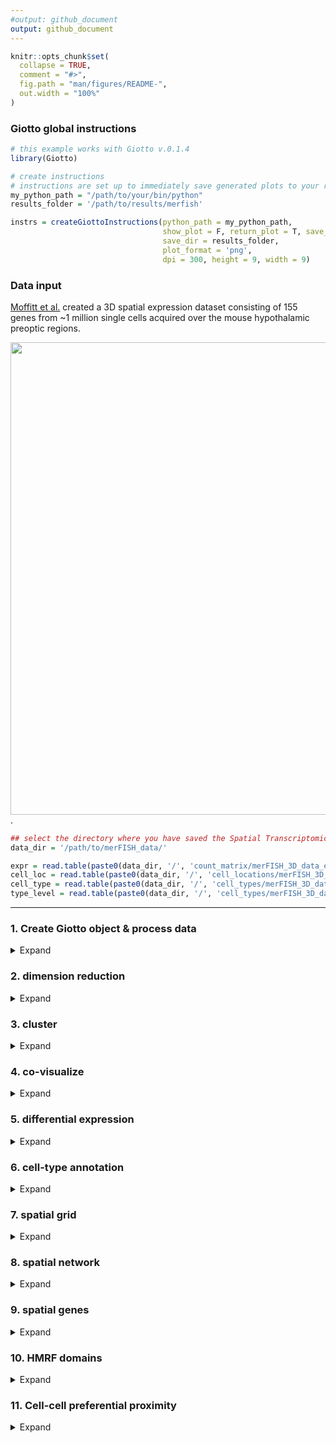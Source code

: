 ```yaml
---
#output: github_document
output: github_document
---
```


<!-- mouse_hypo_1_simple.md is generated from mouse_hypo_1_simple.Rmd Please edit that file -->


```r
knitr::opts_chunk$set(
  collapse = TRUE,
  comment = "#>",
  fig.path = "man/figures/README-",
  out.width = "100%"
)
```

### Giotto global instructions
```r
# this example works with Giotto v.0.1.4
library(Giotto)

# create instructions
# instructions are set up to immediately save generated plots to your results directory
my_python_path = "/path/to/your/bin/python"
results_folder = '/path/to/results/merfish'

instrs = createGiottoInstructions(python_path = my_python_path,
                                  show_plot = F, return_plot = T, save_plot = T,
                                  save_dir = results_folder,
                                  plot_format = 'png',
                                  dpi = 300, height = 9, width = 9)

```

### Data input

[Moffitt et al.](https://science.sciencemag.org/content/362/6416/eaau5324) created a 3D spatial expression dataset consisting of 155 genes from ~1 million single cells acquired over the mouse hypothalamic preoptic regions.
  
![](./merfish_3D_data.png){width=20cm} .

```r
## select the directory where you have saved the Spatial Transcriptomics data
data_dir = '/path/to/merFISH_data/'

expr = read.table(paste0(data_dir, '/', 'count_matrix/merFISH_3D_data_expression.txt'))
cell_loc = read.table(paste0(data_dir, '/', 'cell_locations/merFISH_3D_data_cell_locations.txt'))
cell_type = read.table(paste0(data_dir, '/', 'cell_types/merFISH_3D_data_cell_types.txt'))
type_level = read.table(paste0(data_dir, '/', 'cell_types/merFISH_3D_data_type_levels.txt'))
```

***



### 1. Create Giotto object & process data
<details>
  <summary>Expand</summary>
  \ 
 
```r
## create
merFISH_test <- createGiottoObject(raw_exprs = expr, spatial_locs = cell_loc, instructions = instrs)

## create layer annotation
## each layer is brain slice from anterior to posterior
layer_ID = data.table(merFISH_test@cell_metadata$cell_ID)
colnames(layer_ID) = 'layer_ID'
layers = unique(merFISH_test@spatial_locs$sdimz)
for(i in 1:length(layers)){
  cell_ids = merFISH_test@spatial_locs$cell_ID
  layer_ID[merFISH_test@spatial_locs$sdimz == layers[i]] = i
}
layer_ID = as.data.frame(sapply(layer_ID, as.numeric))
layer_ID = cbind(merFISH_test@cell_metadata, layer_ID)

## add layer annotation
merFISH_test = addCellMetadata(merFISH_test, new_metadata = layer_ID,
                               by_column = T, column_cell_ID = 'cell_ID')

## filter raw data
# 1. pre-test filter parameters
filterDistributions(merFISH_test, detection = 'genes')
filterDistributions(merFISH_test, detection = 'cells')
filterCombinations(merFISH_test, expression_thresholds = c(0,1e-6,1e-5), gene_det_in_min_cells = c(500, 1000, 1500), min_det_genes_per_cell = c(1, 5, 10))

# 2. filter data
merFISH_test <- filterGiotto(gobject = merFISH_test,
                          gene_det_in_min_cells = 0,
                          min_det_genes_per_cell = 0)
## normalize
merFISH_test <- normalizeGiotto(gobject = merFISH_test, scalefactor = 10000, verbose = T)
merFISH_test <- addStatistics(gobject = merFISH_test)
merFISH_test <- adjustGiottoMatrix(gobject = merFISH_test, expression_values = c('normalized'),
                                batch_columns = NULL, covariate_columns = c('nr_genes', 'total_expr'),
                                return_gobject = TRUE,
                                update_slot = c('custom'))

# save according to giotto instructions
# 2D
spatPlot2D(gobject = merFISH_test, point_size = 1.5, 
           save_param = list(save_folder = '2_Gobject', save_name = 'spatial_locations2D', units = 'in'))
spatPlot2D(gobject = merFISH_test, point_size = 1.5)

# 3D
spatPlot3D(gobject = merFISH_test, point_size = 2.0, axis_scale = 'real',
           save_param = list(save_folder = '2_Gobject', save_name = 'spatial_locations3D', units = 'in'))
spatPlot3D(gobject = merFISH_test, point_size = 2.0, axis_scale = 'real')


```
  
![](./figures/1_spatial_locations2D.png){width=16cm} 

![](./figures/1_screenshot_spatial_locations.png){width=16cm} 

</details>

### 2. dimension reduction

<details>
  <summary>Expand</summary>
  \ 
 
```r
merFISH_test <- calculateHVG(gobject = merFISH_test, method = 'cov_groups', zscore_threshold = 0.5, nr_expression_groups = 3)
merFISH_test <- runPCA(gobject = merFISH_test, genes_to_use = NULL, scale_unit = F)
signPCA(merFISH_test)
merFISH_test <- runUMAP(merFISH_test, dimensions_to_use = 1:8, n_components = 3, n_threads = 4)

plotUMAP_3D(gobject = merFISH_test, point_size = 1.5,
            save_param = list(save_folder = '3_DimRed', save_name = 'UMAP_reduction'))
```

![](./figures/2_screenshot_UMAP_reduction.png){width=16cm} 


***

</details>

### 3. cluster

<details>
  <summary>Expand</summary>
  \ 
  
```r
## sNN network (default)
merFISH_test <- createNearestNetwork(gobject = merFISH_test, dimensions_to_use = 1:8, k = 15)
## Leiden clustering
merFISH_test <- doLeidenCluster(gobject = merFISH_test, resolution = 0.2, n_iterations = 100,
                             name = 'leiden_0.2')
plotUMAP_3D(gobject = merFISH_test, cell_color = 'leiden_0.2', point_size = 1.5,
            save_param = list(save_folder = '4_Cluster', save_name = 'UMAP_leiden'))

```


![](./figures/3_screenshot_leiden.png){width=16cm} 

***

</details>


### 4. co-visualize ####
<details>
  <summary>Expand</summary>
  \ 
  
```r
spatDimPlot3D(gobject = merFISH_test,
              cell_color = 'leiden_0.2', dim3_to_use = 3,
              axis_scale = 'real', spatial_point_size = 2.0,
              save_param = list(save_folder = '5_Covisuals', save_name = 'covis_leiden'))

spatPlot2D(gobject = merFISH_test, point_size = 1.5, 
           cell_color = 'leiden_0.2', 
           group_by = 'layer_ID', cow_n_col = 2, group_by_subset = c(seq(1, 12, 2)),
           save_param = list(save_folder = '5_Covisuals', save_name = 'leiden_2D'))

```

Co-visualzation:
![](./figures/4_screenshot_covisualization.png){width=16cm} 

***

</details>


### 5. differential expression ####

<details>
  <summary>Expand</summary>
  \
  
```r
markers = findMarkers_one_vs_all(gobject = merFISH_test,
                                 method = 'gini',
                                 expression_values = 'normalized',
                                 cluster_column = 'leiden_0.2',
                                 min_genes = 1, rank_score = 2)
markers[, head(.SD, 2), by = 'cluster']



# violinplot
violinPlot(merFISH_test, genes = unique(markers$genes), cluster_column = 'leiden_0.2',
           save_param = c(save_name = 'violinplot', save_folder = '6_DEG'))


# cluster heatmap
plotMetaDataHeatmap(merFISH_test, expression_values = 'scaled',
                    metadata_cols = c('leiden_0.2'),
                    selected_genes = rownames(merFISH_test@norm_scaled_expr)[seq(1,dim(merFISH_test@norm_scaled_expr)[1],3)],
                    save_param = c(save_name = 'clusterheatmap', save_folder = '6_DEG'))

```

Gini:  

- violinplot:  
![](./figures/5_violinplot.png){width=8cm} 

- Heatmap clusters:  
![](./figures/5_clusterheatmap.png){width=16cm} 


***

</details>


### 6. cell-type annotation

<details>
  <summary>Expand</summary>
  \
  
```r

## detailed cell types
clusterList = merFISH_test@cell_metadata$leiden_0.2
cluster_cell_types = matrix(nrow=length(unique(clusterList)), ncol=dim(type_level)[1], 0)
for(i in 1:length(clusterList)){
  cluster_cell_types[clusterList[i], which(as.character(cell_type[i,1])==type_level)] =
    cluster_cell_types[clusterList[i], which(as.character(cell_type[i,1])==type_level)] + 1
}

clusters_cell_types_hypo = NULL
for(i in 1:length(unique(clusterList))){
  clusters_cell_types_hypo = c(clusters_cell_types_hypo, as.character(type_level[[which.max(cluster_cell_types[i,]),1]]))
}

merFISH_test = annotateGiotto(gobject = merFISH_test, annotation_vector = clusters_cell_types_hypo,
                           cluster_column = 'leiden_0.2', name = 'cell_types')

# create consistent color code
mynames = as.character(type_level$x)
mycolorcode = c('gray', 'darkred','yellow','yellow','yellow','mediumblue','lightblue','red',
                'magenta','purple','purple','yellowgreen','yellowgreen','yellowgreen','yellowgreen','orange')
names(mycolorcode) = mynames

plotUMAP_3D(merFISH_test, cell_color = 'cell_types', point_size = 1.5, cell_color_code = mycolorcode,
            save_param = c(save_name = 'umap_cell_types', save_folder = '7_annotation'))

plotMetaDataHeatmap(merFISH_test, expression_values = 'scaled',
                    metadata_cols = c('cell_types'),
                    selected_genes = rownames(merFISH_test@norm_scaled_expr)[seq(1,dim(merFISH_test@norm_scaled_expr)[1],3)],
                    save_param = c(save_name = 'heatmap_cell_types', save_folder = '7_annotation'))


spatPlot3D(merFISH_test,
           cell_color = 'cell_types', axis_scale = 'real',
           sdimx = 'sdimx', sdimy = 'sdimy', sdimz = 'sdimz',
           show_grid = F, cell_color_code = mycolorcode,
           save_param = c(save_name = 'spatPlot_cell_types_all', save_folder = '7_annotation'))

spatPlot2D(gobject = merFISH_test, point_size = 1.0,
           cell_color = 'cell_types', cell_color_code = mycolorcode,
           group_by = 'layer_ID', cow_n_col = 2, group_by_subset = c(seq(1, 12, 2)),
           save_param = c(save_name = 'spatPlot2D_cell_types_all', save_folder = '7_annotation'))


## subsets
spatPlot3D(merFISH_test,
           cell_color = 'cell_types', axis_scale = 'real',
           sdimx = 'sdimx', sdimy = 'sdimy', sdimz = 'sdimz',
           show_grid = F, cell_color_code = mycolorcode,
           select_cell_groups = c(as.character(type_level[1][7,1])), show_other_cells = F,
           save_param = c(save_name = 'spatPlot_cell_types_excit', save_folder = '7_annotation'))

spatPlot2D(gobject = merFISH_test, point_size = 1.0, 
           cell_color = 'cell_types', cell_color_code = mycolorcode,
           select_cell_groups = c(as.character(type_level[1][7,1])), show_other_cells = F,
           group_by = 'layer_ID', cow_n_col = 2, group_by_subset = c(seq(1, 12, 2)),
           save_param = c(save_name = 'spatPlot2D_cell_types_excit', save_folder = '7_annotation'))


spatPlot3D(merFISH_test,
           cell_color = 'cell_types', axis_scale = 'real',
           sdimx = 'sdimx', sdimy = 'sdimy', sdimz = 'sdimz',
           show_grid = F, cell_color_code = mycolorcode,
           select_cell_groups = c(as.character(type_level[1][8,1])), show_other_cells = F,
           save_param = c(save_name = 'spatPlot_cell_types_inhib', save_folder = '7_annotation'))

spatPlot2D(gobject = merFISH_test, point_size = 1.0, 
           cell_color = 'cell_types', cell_color_code = mycolorcode,
           select_cell_groups = c(as.character(type_level[1][8,1])), show_other_cells = F,
           group_by = 'layer_ID', cow_n_col = 2, group_by_subset = c(seq(1, 12, 2)),
           save_param = c(save_name = 'spatPlot2D_cell_types_inhib', save_folder = '7_annotation'))


spatPlot3D(merFISH_test,
           cell_color = 'cell_types', axis_scale = 'real',
           sdimx = 'sdimx', sdimy = 'sdimy', sdimz = 'sdimz',
           show_grid = F, cell_color_code = mycolorcode,
           select_cell_groups = c(as.character(type_level[1][c(10:15, 2),1])), show_other_cells = F,
           save_param = c(save_name = 'spatPlot_cell_types_ODandAstro', save_folder = '7_annotation'))

spatPlot2D(gobject = merFISH_test, point_size = 1.0, 
           cell_color = 'cell_types', cell_color_code = mycolorcode,
           select_cell_groups = c(as.character(type_level[1][c(10:15, 2),1])), show_other_cells = F,
           group_by = 'layer_ID', cow_n_col = 2, group_by_subset = c(seq(1, 12, 2)),
           save_param = c(save_name = 'spatPlot2D_cell_types_ODandAstro', save_folder = '7_annotation'))


spatPlot3D(merFISH_test,
           cell_color = 'cell_types', axis_scale = 'real',
           sdimx = 'sdimx', sdimy = 'sdimy', sdimz = 'sdimz',
           show_grid = F, cell_color_code = mycolorcode,
           select_cell_groups = c(as.character(type_level[1][c(9, 6, 3, 4, 5, 6, 16),1])), show_other_cells = F,
           save_param = c(save_name = 'spatPlot_cell_types_other', save_folder = '7_annotation'))

spatPlot2D(gobject = merFISH_test, point_size = 1.0, 
           cell_color = 'cell_types', cell_color_code = mycolorcode,
           select_cell_groups = c(as.character(type_level[1][c(9, 6, 3, 4, 5, 6, 16),1])), show_other_cells = F,
           group_by = 'layer_ID', cow_n_col = 2, group_by_subset = c(seq(1, 12, 2)),
           save_param = c(save_name = 'spatPlot2D_cell_types_other', save_folder = '7_annotation'))

```

![](./figures/6_screenshot_umap_cell_types.png){width=16cm} 

cluster heatmap for cell types
![](./figures/6_heatmap_cell_types.png){width=16cm} 

all cells:  
![](./figures/6_screenshot_all_cells.png){width=16cm} 
![](./figures/6_spatPlot2D_cell_types_all.png){width=16cm} 

excitatory neurons cells:  
![](./figures/6_screenshot_excit_cells.png){width=16cm} 
![](./figures/6_spatPlot2D_cell_types_excit.png){width=16cm} 

inhibitory neurons cells:  
![](./figures/6_screenshot_inhib_cells.png){width=16cm} 
![](./figures/6_spatPlot2D_cell_types_inhib.png){width=16cm} 

OD and Astrocytes neurons cells:  
![](./figures/6_screenshot_ODandAstro_cells.png){width=16cm} 
![](./figures/6_spatPlot2D_cell_types_ODandAstro.png){width=16cm} 

other type of cells:  
![](./figures/6_screenshot_other_cells.png){width=16cm} 
![](./figures/6_spatPlot2D_cell_types_other.png){width=16cm} 
  
***

</details>


### 7. spatial grid ####

<details>
  <summary>Expand</summary>
  \
  
```r
## create spatial grid
merFISH_test <- createSpatialGrid(gobject = merFISH_test,
                               sdimx_stepsize = 100,
                               sdimy_stepsize = 100,
                               sdimz_stepsize = 20,
                               minimum_padding = 0)

mycolorcode = c('red', 'blue')
names(mycolorcode) = type_level[1][c(6, 7),1]

spatPlot3D(merFISH_test, cell_color = 'cell_types', 
        show_grid = T, grid_color = 'green', spatial_grid_name = 'spatial_grid',
        point_size = 1.5, axis_scale = "real",
        select_cell_groups = type_level[1][c(6, 7),1], cell_color_code = mycolorcode,
        save_param = c(save_name = 'grid', save_folder = '8_grid'))

#### spatial patterns ##
pattern_VC = detectSpatialPatterns(gobject = merFISH_test, 
                                   expression_values = 'normalized',
                                   spatial_grid_name = 'spatial_grid',
                                   min_cells_per_grid = 1, 
                                   scale_unit = T, 
                                   PC_zscore = 1, 
                                   show_plot = T)

# dimension 1
showPattern3D(gobject = merFISH_test,spatPatObj = pattern_VC,
              dimension = 1, point_size = 3, axis_scale = "real",
              save_param = c(save_name = 'dimension1', save_folder = '8_grid'))
showPatternGenes(gobject = merFISH_test, spatPatObj = pattern_VC, dimension = 1,
                 save_param = c(save_name = 'dimension1_genes', save_folder = '8_grid',
                                base_height = 3, base_width = 3, dpi = 100))

# dimension 2
showPattern3D(gobject = merFISH_test,spatPatObj = pattern_VC,
              dimension = 2, point_size = 3, axis_scale = "real",
              save_param = c(save_name = 'dimension2', save_folder = '8_grid'))
showPatternGenes(gobject = merFISH_test, spatPatObj = pattern_VC, dimension = 2,
                 save_param = c(save_name = 'dimension2_genes', save_folder = '8_grid',
                                base_height = 3, base_width = 3, dpi = 100))

```


Dimension 1:  

![](./figures/7_screenshot_dimension1.png){width=16cm} 
![](./figures/7_dimension1_genes.png){width=16cm} 


Dimension 2:  changes over z-axis  


![](./figures/7_screenshot_dimension2.png){width=16cm} 

![](./figures/7_dimension2_genes.png){width=16cm} 

***  

</details>



### 8. spatial network ####

<details>
  <summary>Expand</summary>
  \
  
```r

# creat a network without connection in Z
merFISH_test@spatial_locs$sdimz = merFISH_test@spatial_locs$sdimz*100

merFISH_test <- createSpatialNetwork(gobject = merFISH_test, k = 5)

zab=merFISH_test@spatial_network$spatial_network$sdimz_begin==merFISH_test@spatial_network$spatial_network$sdimz_end
sum(zab)/length(zab)
merFISH_test@spatial_network$spatial_network = merFISH_test@spatial_network$spatial_network[zab,]

merFISH_test@spatial_locs$sdimz = merFISH_test@spatial_locs$sdimz/100
merFISH_test@spatial_network$spatial_network$sdimz_begin = merFISH_test@spatial_network$spatial_network$sdimz_begin/100
merFISH_test@spatial_network$spatial_network$sdimz_end = merFISH_test@spatial_network$spatial_network$sdimz_end/100


spatPlot3D(gobject = merFISH_test,
           show_network = T,
           network_color = 'blue', spatial_network_name = 'spatial_network',
           axis_scale = "real", z_ticks = 2,
           point_size = 2.5, cell_color = 'cell_types', cell_color_code = mycolorcode,
           save_param = c(save_name = 'network', save_folder = '9_spatial_network'))

spatPlot2D(gobject = merFISH_test,
           show_network = T, 
           network_color = 'blue', spatial_network_name = 'spatial_network',
           point_size = 0.75, cell_color = 'cell_types', cell_color_code = mycolorcode,
           group_by = 'layer_ID', cow_n_col = 2, group_by_subset = c(seq(1, 12, 2)),
           save_param = c(save_name = 'network_2D', save_folder = '9_spatial_network'))

```

spatial network:  
![](./figures/8_screenshot_spatial_network.png){width=16cm} 
![](./figures/8_spatial_network_2d.png){width=16cm} 

spatial network zoomed in:    
![](./figures/8_screenshot_spatial_network_zoom.png){width=16cm} 

***  

</details>



### 9. spatial genes ####

<details>
  <summary>Expand</summary>
  \
  
```r
# kmeans binarization
kmtest = binGetSpatialGenes(merFISH_test, bin_method = 'kmeans',
                            do_fisher_test = T, community_expectation = 5,
                            spatial_network_name = 'spatial_network', verbose = T)
spatGenePlot2D(merFISH_test, expression_values = 'scaled', show_plot = F,
               genes = head(kmtest$genes, 4), point_size = 2, cow_n_col = 2, 
               genes_high_color = 'red', genes_mid_color = 'white', genes_low_color = 'darkblue',
               midpoint = 0, return_plot = F,
               save_param = c(save_name = 'spatial_genes_scaled_km', save_folder = '10_spatial_genes', base_width = 16))

# rank binarization
ranktest = binGetSpatialGenes(merFISH_test, bin_method = 'rank',
                              do_fisher_test = T, community_expectation = 5,
                              spatial_network_name = 'spatial_network', verbose = T)
spatGenePlot2D(merFISH_test, expression_values = 'scaled', show_plot = F,
               genes = head(ranktest$genes, 4), point_size = 2, cow_n_col = 2, 
               genes_high_color = 'red', genes_mid_color = 'white', genes_low_color = 'darkblue',
               midpoint = 0, return_plot = F,
               save_param = c(save_name = 'spatial_genes_scaled_rank', save_folder = '10_spatial_genes', base_width = 16))

# creat a subset in case of out of memory
cell_ids = merFISH_test@spatial_locs$cell_ID
subcell_ids = cell_ids[seq(1, length(cell_ids), 3)]
submerFISH_test = subsetGiotto(merFISH_test, cell_ids = subcell_ids)

# distance
spatial_genes = calculate_spatial_genes_python(gobject = submerFISH_test,
                                               expression_values = 'scaled',
                                               rbp_p=0.95, examine_top=0.3)
spatGenePlot2D(merFISH_test, expression_values = 'scaled', show_plot = F,
               genes = head(spatial_genes$genes, 4), point_size = 2, cow_n_col = 2,
               genes_high_color = 'red', genes_mid_color = 'white', genes_low_color = 'darkblue',
               midpoint = 0, return_plot = F,
               save_param = c(save_name = 'spatial_genes_scaled_distance', save_folder = '10_spatial_genes', base_width = 16))

```

Spatial genes:  

- kmeans 
![](./figures/9_spatial_genes_scaled_km.png){width=16cm} 

- rank
![](./figures/9_spatial_genes_scaled_rank.png){width=16cm} 

- distance
![](./figures/9_spatial_genes_scaled_distance.png){width=16cm} 

***

</details>


### 10. HMRF domains ####

<details>
  <summary>Expand</summary>
  \

```r

hmrf_folder = paste0(results_folder,'/','11_HMRF/')
if(!file.exists(hmrf_folder)) dir.create(hmrf_folder, recursive = T)

my_spatial_genes = spatial_genes[1:30]$genes

# do HMRF with different betas
HMRF_spatial_genes = doHMRF(gobject = merFISH_test, expression_values = 'scaled',
                            spatial_genes = my_spatial_genes,
                            k = 10,
                            betas = c(0, 0.5, 5), 
                            output_folder = paste0(hmrf_folder, '/', 'Spatial_genes/SG_top100_k10_scaled'),
                            zscore = "rowcol", tolerance=1e-5)

## view results of HMRF
for(i in seq(0, 2, by = 0.5)) {
  viewHMRFresults3D(gobject = merFISH_test,
                    HMRFoutput = HMRF_spatial_genes,
                    k = 10, betas_to_view = i,
                    point_size = 2)
}

## add HMRF of interest to giotto object
merFISH_test = addHMRF(gobject = merFISH_test,
                  HMRFoutput = HMRF_spatial_genes,
                  k = 10, betas_to_add = seq(0, 2, by = 0.5),
                  hmrf_name = 'HMRF')

## visualize
for(beta in seq(0, 1, by = 0.5)){
  vis_name = paste0('HMRF_k10_b.', beta)
  color_code = c('1'='lightblue','2'='red','3'='lightgrey','4'='mediumblue','5'='yellow',
                 '6'='yellowgreen','7'='brown','8'='pink','9'='orange','10'='purple')
  spatPlot2D(gobject = merFISH_test, cell_color = vis_name, point_size = 1.0, cell_color_code = color_code,
             group_by = 'layer_ID', cow_n_col = 2, group_by_subset = c(seq(1, 12, 2)),
             save_param = c(save_name = paste0(vis_name, '_2D'), save_folder = '11_HMRF'))
  spatPlot3D(gobject = merFISH_test, cell_color = vis_name, point_size = 2.5, cell_color_code = color_code, axis_scale = "real", 
             save_param = c(save_name = paste0(vis_name, '_3D'), save_folder = '11_HMRF'))
}


```
***

- b = 0.5  

2D version: 

![](./figures/10_HMRF_k10_b.0.5_2D.png){width=16cm} 

3D version:  

![](./figures/10_screenshot_hmrf_b0.5.png){width=16cm} 

</details>



### 11. Cell-cell preferential proximity 

<details>
  <summary>Expand</summary>
  \

![cell-cell](./cell_cell_neighbors.png){width=12cm}  

```r
## calculate frequently seen proximities
cell_proximities = cellProximityEnrichment(gobject = merFISH_test,
                                           cluster_column = 'cell_types',
                                           spatial_network_name = 'spatial_network',
                                           number_of_simulations = 400)
## barplot
cellProximityBarplot(gobject = merFISH_test, CPscore = cell_proximities, min_orig_ints = 25, min_sim_ints = 25, 
                     save_param = c(save_name = 'barplot_cell_cell_enrichment', save_folder = '12_cell_proxim'))
## heatmap
cellProximityHeatmap(gobject = merFISH_test, CPscore = cell_proximities, order_cell_types = T, scale = T,
                     color_breaks = c(-1.5, 0, 1.5), color_names = c('blue', 'white', 'red'),
                     save_param = c(save_name = 'heatmap_cell_cell_enrichment', save_folder = '12_cell_proxim', unit = 'in'))
## network
cellProximityNetwork(gobject = merFISH_test, CPscore = cell_proximities, remove_self_edges = T, only_show_enrichment_edges = T,
                     save_param = c(save_name = 'network_cell_cell_enrichment', save_folder = '12_cell_proxim'))


## visualization
spec_interaction = paste0('Endothelial 1', '--', 'Microglia')

# rescaled spatial dimensions
cellProximitySpatPlot3D(gobject = merFISH_test,
                        interaction_name = spec_interaction,
                        cluster_column = 'cell_types',
                        cell_color = 'cell_types', coord_fix_ratio = 0.5,
                        cell_color_code = c('Endothelial 1'='green', 'Microglia'='red'),
                        point_size_select = 4, point_size_other = 2,
                        save_param = c(save_name = 'cell_cell_enrichment_selected', save_folder = '12_cell_proxim'))

# real spatial dimensions
cellProximitySpatPlot3D(gobject = merFISH_test,
                        interaction_name = spec_interaction,
                        cluster_column = 'cell_types',
                        cell_color = 'cell_types', coord_fix_ratio = 0.5,
                        cell_color_code = c('Endothelial 1'='green', 'Microglia'='red'),
                        point_size_select = 4, point_size_other = 2, axis_scale = 'real',
                        save_param = c(save_name = 'cell_cell_enrichment_selected_real', save_folder = '12_cell_proxim'))

```
barplot:  
![](./figures/11_barplot_cell_cell_enrichment.png){width=16cm} 

heatmap:  
![](./figures/11_heatmap_cell_cell_enrichment.png){width=16cm} 

network:  
![](./figures/11_network_cell_cell_enrichment.png){width=16cm} 

selected enrichment:  

- real dimensions  

![](./figures/11_screenshot_real_dimensions.png){width=16cm} 

- rescaled dimensions  

![](./figures/11_screenshot_rescaled_dimensions.png){width=16cm} 

***

</details>



